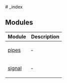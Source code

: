 
[//]: # (Do not edit directly)
[//]: # (Generated by the Cocokits TypeDoc custom theme on Sun Sep 22 2024 16:16:15 GMT+0200)



<Meta title='Utils/_index'/>
<MdxDocPage groupTitle='Utils' toc={tocItems} utilsPage={true} hideCckThemeSwitcher={true}>
# _index

## Modules

<table class="arg-type-table">
<thead>
<tr>
<th>Module</th>
<th>Description</th>
</tr>
</thead>
<tbody>
<tr>
<td>

[pipes](pipes.mdx)

</td>
<td>

&hyphen;

</td>
</tr>
<tr>
<td>

[signal](signal.mdx)

</td>
<td>

&hyphen;

</td>
</tr>
</tbody>
</table>

</MdxDocPage>

